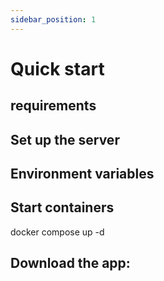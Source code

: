 ```yaml
---
sidebar_position: 1
---
```


# Quick start


## requirements

## Set up the server

## Environment variables

## Start containers

docker compose up -d

## Download the app:
